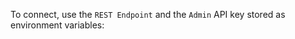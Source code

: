 

To connect, use the `REST Endpoint` and the `Admin` API key stored as environment variables:


<Tabs className="code" groupId="languages">
  <TabItem value="py" label="Python">
    <FilteredTextBlock
      text={PyCodeV4}
      startMarker="# START APIKeyWCD"
      endMarker="# END APIKeyWCD"
      language="py"
    />
  </TabItem>
  <TabItem value="ts" label="JavaScript/TypeScript">
    <FilteredTextBlock
      text={TsCodeV3}
      startMarker="// START APIKeyWCD"
      endMarker="// END APIKeyWCD"
      language="ts"
    />
  </TabItem>
  <TabItem value="go" label="Go">
    <FilteredTextBlock
      text={GoCode}
      startMarker="// START APIKeyWCD"
      endMarker="// END APIKeyWCD"
      language="py"
    />
    <HostnameWarning />
  </TabItem>
  <TabItem value="java6" label="Java v6 (Beta)">
    <FilteredTextBlock
      text={JavaV6Code}
      startMarker="// START APIKeyWCD"
      endMarker="// END APIKeyWCD"
      language="java"
    />
  </TabItem>
  <TabItem value="java" label="Java">
    <FilteredTextBlock
      text={JavaCode}
      startMarker="// START APIKeyWCD"
      endMarker="// END APIKeyWCD"
      language="py"
    />
    <HostnameWarning />
  </TabItem>
  <TabItem value="csharp" label="C# (Beta)">
    <FilteredTextBlock
      text={CSharpCode}
      startMarker="// START APIKeyWCD"
      endMarker="// END APIKeyWCD"
      language="csharp"
    />
  </TabItem>
  <TabItem value="shell" label="cURL">
    <FilteredTextBlock
      text={ShellCode}
      startMarker="# START APIKeyWCD"
      endMarker="# END APIKeyWCD"
      language="shell"
    />
  </TabItem>
</Tabs>
